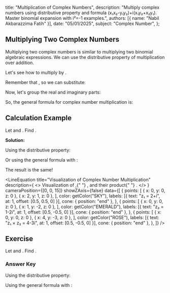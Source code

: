 
  title: "Multiplication of Complex Numbers",
  description: "Multiply complex numbers using distributive property and formula (x₁x₂-y₁y₂)+i(x₁y₂+x₂y₁). Master binomial expansion with i²=-1 examples.",
  authors: [{ name: "Nabil Akbarazzima Fatih" }],
  date: "05/01/2025",
  subject: "Complex Number",
};

## Multiplying Two Complex Numbers

Multiplying two complex numbers is similar to multiplying two binomial algebraic expressions. We can use the distributive property of multiplication over addition.

Let's see how to multiply <InlineMath math="z_1 = x_1 + iy_1" /> by <InlineMath math="z_2 = x_2 + iy_2" />.

<div className="flex flex-col gap-4">
  <BlockMath math="z_1 \times z_2 = (x_1 + iy_1)(x_2 + iy_2)" />
  <BlockMath math="= x_1(x_2 + iy_2) + iy_1(x_2 + iy_2)" />
  <BlockMath math="= (x_1x_2 + ix_1y_2) + (ix_2y_1 + i^2y_1y_2)" />
</div>

Remember that <InlineMath math="i^2 = -1" />, so we can substitute:

<div className="flex flex-col gap-4">
  <BlockMath math="= (x_1x_2 + ix_1y_2) + (ix_2y_1 + (-1)y_1y_2)" />
  <BlockMath math="= x_1x_2 + ix_1y_2 + ix_2y_1 - y_1y_2" />
</div>

Now, let's group the real and imaginary parts:

<div className="flex flex-col gap-4">
  <BlockMath math="= (x_1x_2 - y_1y_2) + (ix_1y_2 + ix_2y_1)" />
  <BlockMath math="= (x_1x_2 - y_1y_2) + i(x_1y_2 + x_2y_1)" />
</div>

So, the general formula for complex number multiplication is:

<BlockMath math="z_1 \times z_2 = (x_1x_2 - y_1y_2) + i(x_1y_2 + x_2y_1)" />

## Calculation Example

Let <InlineMath math="z_1 = 2+i" /> and <InlineMath math="z_2 = 1-2i" />. Find <InlineMath math="z_1 \times z_2" />.

**Solution:**

Using the distributive property:

<div className="flex flex-col gap-4">
  <BlockMath math="z_1 \times z_2 = (2+i)(1-2i)" />
  <BlockMath math="= 2(1-2i) + i(1-2i)" />
  <BlockMath math="= (2 - 4i) + (i - 2i^2)" />
  <BlockMath math="= (2 - 4i) + (i - 2(-1)) \quad \text{(since } i^2 = -1)" />
  <BlockMath math="= (2 - 4i) + (i + 2)" />
  <BlockMath math="= (2+2) + (-4i + i)" />
  <BlockMath math="= 4 - 3i" />
</div>

Or using the general formula with <InlineMath math="x_1 = 2, y_1 = 1, x_2 = 1, y_2 = -2" />:

<div className="flex flex-col gap-4">
  <BlockMath math="z_1 \times z_2 = (x_1x_2 - y_1y_2) + i(x_1y_2 + x_2y_1)" />
  <BlockMath math="= (2)(1) - (1)(-2) + i((2)(-2) + (1)(1))" />
  <BlockMath math="= (2 - (-2)) + i(-4 + 1)" />
  <BlockMath math="= (2+2) + i(-3)" />
  <BlockMath math="= 4 - 3i" />
</div>

The result is the same!

<LineEquation
  title="Visualization of Complex Number Multiplication"
  description={
    <>
      Visualization of <InlineMath math="z_1 = 2+i" />,{" "}
      <InlineMath math="z_2 = 1-2i" />, and their product{" "}
      <InlineMath math="z_1 \times z_2 = 4-3i" />.
    </>
  }
  cameraPosition={[0, 0, 15]}
  showZAxis={false}
  data={[
    {
      points: [
        { x: 0, y: 0, z: 0 },
        { x: 2, y: 1, z: 0 },
      ],
      color: getColor("SKY"),
      labels: [{ text: "z₁ = 2+i", at: 1, offset: [0.5, 0.5, 0] }],
      cone: { position: "end" },
    },
    {
      points: [
        { x: 0, y: 0, z: 0 },
        { x: 1, y: -2, z: 0 },
      ],
      color: getColor("EMERALD"),
      labels: [{ text: "z₂ = 1-2i", at: 1, offset: [0.5, -0.5, 0] }],
      cone: { position: "end" },
    },
    {
      points: [
        { x: 0, y: 0, z: 0 },
        { x: 4, y: -3, z: 0 },
      ],
      color: getColor("ROSE"),
      labels: [{ text: "z₁ × z₂ = 4-3i", at: 1, offset: [0.5, -0.5, 0] }],
      cone: { position: "end" },
    },
  ]}
/>

## Exercise

Let <InlineMath math="z_1 = 1+i" /> and <InlineMath math="z_2 = \frac{1}{2} - 2i" />. Find <InlineMath math="z_1 \times z_2" />.

### Answer Key

Using the distributive property:

<div className="flex flex-col gap-4">
  <BlockMath math="z_1 \times z_2 = (1+i)(\frac{1}{2} - 2i)" />
  <BlockMath math="= 1(\frac{1}{2} - 2i) + i(\frac{1}{2} - 2i)" />
  <BlockMath math="= (\frac{1}{2} - 2i) + (\frac{1}{2}i - 2i^2)" />
  <BlockMath math="= (\frac{1}{2} - 2i) + (\frac{1}{2}i - 2(-1))" />
  <BlockMath math="= (\frac{1}{2} - 2i) + (\frac{1}{2}i + 2)" />
  <BlockMath math="= (\frac{1}{2} + 2) + (-2i + \frac{1}{2}i)" />
  <BlockMath math="= (\frac{1}{2} + \frac{4}{2}) + (-\frac{4}{2}i + \frac{1}{2}i)" />
  <BlockMath math="= \frac{5}{2} - \frac{3}{2}i" />
</div>

Using the general formula with <InlineMath math="x_1 = 1, y_1 = 1, x_2 = \frac{1}{2}, y_2 = -2" />:

<div className="flex flex-col gap-4">
  <BlockMath math="z_1 \times z_2 = (x_1x_2 - y_1y_2) + i(x_1y_2 + x_2y_1)" />
  <BlockMath math="= ((1)(\frac{1}{2}) - (1)(-2)) + i((1)(-2) + (\frac{1}{2})(1))" />
  <BlockMath math="= (\frac{1}{2} - (-2)) + i(-2 + \frac{1}{2})" />
  <BlockMath math="= (\frac{1}{2} + 2) + i(-\frac{4}{2} + \frac{1}{2})" />
  <BlockMath math="= (\frac{1}{2} + \frac{4}{2}) + i(-\frac{3}{2})" />
  <BlockMath math="= \frac{5}{2} - \frac{3}{2}i" />
</div>
